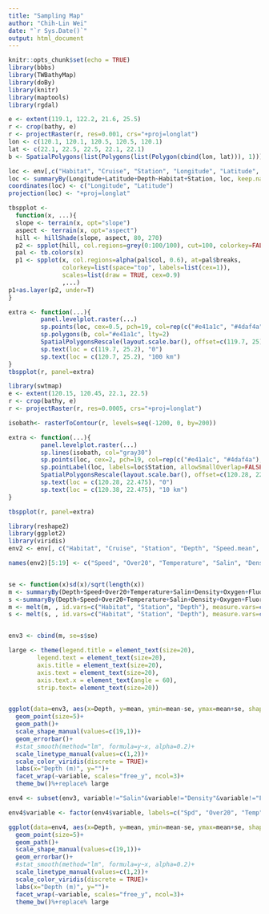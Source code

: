 ```yaml
---
title: "Sampling Map"
author: "Chih-Lin Wei"
date: "`r Sys.Date()`"
output: html_document
---
```


```r
knitr::opts_chunk$set(echo = TRUE)
library(bbbs)
library(TWBathyMap)
library(doBy)
library(knitr)
library(maptools)
library(rgdal)
```

```r
e <- extent(119.1, 122.2, 21.6, 25.5)
r <- crop(bathy, e)
r <- projectRaster(r, res=0.001, crs="+proj=longlat")
lon <- c(120.1, 120.1, 120.5, 120.5, 120.1)
lat <- c(22.1, 22.5, 22.5, 22.1, 22.1)
b <- SpatialPolygons(list(Polygons(list(Polygon(cbind(lon, lat))), 1)))

loc <- env[,c("Habitat", "Cruise", "Station", "Longitude", "Latitude", "Depth")]
loc <- summaryBy(Longitude+Latitude+Depth~Habitat+Station, loc, keep.names = TRUE)
coordinates(loc) <- c("Longitude", "Latitude")
projection(loc) <- "+proj=longlat"

tbspplot <- 
  function(x, ...){
  slope <- terrain(x, opt="slope")
  aspect <- terrain(x, opt="aspect")
  hill <- hillShade(slope, aspect, 80, 270)
  p2 <- spplot(hill, col.regions=grey(0:100/100), cut=100, colorkey=FALSE)
  pal <- tb.colors(x)
  p1 <- spplot(x, col.regions=alpha(pal$col, 0.6), at=pal$breaks,
               colorkey=list(space="top", labels=list(cex=1)),
               scales=list(draw = TRUE, cex=0.9)
               ,...)
p1+as.layer(p2, under=T)
}

extra <- function(...){
         panel.levelplot.raster(...)
         sp.points(loc, cex=0.5, pch=19, col=rep(c("#e41a1c", "#4daf4a"), each=4))
         sp.polygons(b, col="#e41a1c", lty=2)
         SpatialPolygonsRescale(layout.scale.bar(), offset=c(119.7, 25), scale = 100/(111.321*cos(22.46*pi/180)), fill = c("white","black"), col = "black")
         sp.text(loc = c(119.7, 25.2), "0")
         sp.text(loc = c(120.7, 25.2), "100 km")
}
tbspplot(r, panel=extra)
```



```r
library(swtmap)
e <- extent(120.15, 120.45, 22.1, 22.5)
r <- crop(bathy, e)
r <- projectRaster(r, res=0.0005, crs="+proj=longlat")
```

```r


isobath<- rasterToContour(r, levels=seq(-1200, 0, by=200))

extra <- function(...){
         panel.levelplot.raster(...)
         sp.lines(isobath, col="gray30")
         sp.points(loc, cex=2, pch=19, col=rep(c("#e41a1c", "#4daf4a"), each=4))
         sp.pointLabel(loc, labels=loc$Station, allowSmallOverlap=FALSE)
         SpatialPolygonsRescale(layout.scale.bar(), offset=c(120.28, 22.46), scale = 10/(111.321*cos(22.46*pi/180)), fill = c("white","black"), col = "black")
         sp.text(loc = c(120.28, 22.475), "0")
         sp.text(loc = c(120.38, 22.475), "10 km")
}
```


```r
tbspplot(r, panel=extra)
```

```r
library(reshape2)
library(ggplot2)
library(viridis)
env2 <- env[, c("Habitat", "Cruise", "Station", "Depth", "Speed.mean", "over20", "Temperature", "Salinity", "Density", "Oxygen", "fluorometer", "transmissometer", "Clay", "Silt", "Sand", "CN",  "TOC", "TN", "Porosity")]

names(env2)[5:19] <- c("Speed", "Over20", "Temperature", "Salin", "Density", "Oxygen", "Fluoro", "Trans", "Clay", "Silt", "Sand", "CN", "TOC", "TN", "Porosity")


se <- function(x)sd(x)/sqrt(length(x))
m <- summaryBy(Depth+Speed+Over20+Temperature+Salin+Density+Oxygen+Fluoro+Trans+Clay+Silt+Sand+CN+TOC+TN+Porosity~Habitat+Station, data=env2, FUN=mean, keep.names = TRUE)
s <-summaryBy(Depth+Speed+Over20+Temperature+Salin+Density+Oxygen+Fluoro+Trans+Clay+Silt+Sand+CN+TOC+TN+Porosity~Habitat+Station, data=env2, FUN=se, keep.names = TRUE)
m <- melt(m, , id.vars=c("Habitat", "Station", "Depth"), measure.vars=c("Speed", "Over20", "Temperature", "Salin", "Density", "Oxygen", "Fluoro", "Trans", "Clay", "Silt", "Sand", "CN", "TOC", "TN", "Porosity"), value.name = "mean")
s <- melt(s, , id.vars=c("Habitat", "Station", "Depth"), measure.vars=c("Speed", "Over20", "Temperature", "Salin", "Density", "Oxygen", "Fluoro", "Trans", "Clay", "Silt", "Sand", "CN", "TOC", "TN", "Porosity"), value.name = "se")


env3 <- cbind(m, se=s$se)

large <- theme(legend.title = element_text(size=20),
        legend.text = element_text(size=20),
        axis.title = element_text(size=20),
        axis.text = element_text(size=20),
        axis.text.x = element_text(angle = 60),
        strip.text= element_text(size=20))


ggplot(data=env3, aes(x=Depth, y=mean, ymin=mean-se, ymax=mean+se, shape=Habitat, linetype=Habitat))+
  geom_point(size=5)+
  geom_path()+
  scale_shape_manual(values=c(19,1))+
  geom_errorbar()+
  #stat_smooth(method="lm", formula=y~x, alpha=0.2)+
  scale_linetype_manual(values=c(1,2))+
  scale_color_viridis(discrete = TRUE)+
  labs(x="Depth (m)", y="")+
  facet_wrap(~variable, scales="free_y", ncol=3)+
  theme_bw()%+replace% large
```

```r
env4 <- subset(env3, variable!="Salin"&variable!="Density"&variable!="Fluoro")

env4$variable <- factor(env4$variable, labels=c("Spd", "Over20", "Temp", "O2", "Trans", "Clay", "Silt", "Sand", "CN", "TOC", "TN", "Por"))

ggplot(data=env4, aes(x=Depth, y=mean, ymin=mean-se, ymax=mean+se, shape=Habitat, linetype=Habitat))+
  geom_point(size=5)+
  geom_path()+
  scale_shape_manual(values=c(19,1))+
  geom_errorbar()+
  #stat_smooth(method="lm", formula=y~x, alpha=0.2)+
  scale_linetype_manual(values=c(1,2))+
  scale_color_viridis(discrete = TRUE)+
  labs(x="Depth (m)", y="")+
  facet_wrap(~variable, scales="free_y", ncol=3)+
  theme_bw()%+replace% large
```


